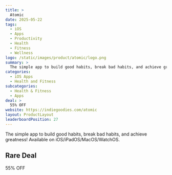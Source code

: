 ```yaml
---
title: >
  Atomic
date: 2025-05-22
tags:
  - iOS
  - Apps
  - Productivity
  - Health
  - Fitness
  - Wellness
logo: /static/images/product/atomic/logo.png
summary: >
  The simple app to build good habits, break bad habits, and achieve greatness! Available on iOS/iPadOS/MacOS/WatchOS.
categories:
  - iOS Apps
  - Health and Fitness
subcategories:
  - Health & Fitness
  - Apps
deal: >
  55% OFF
website: https://indiegoodies.com/atomic
layout: ProductLayout
leaderboardPosition: 27
---
```

The simple app to build good habits, break bad habits, and achieve greatness! Available on iOS/iPadOS/MacOS/WatchOS.

## Rare Deal

55% OFF
